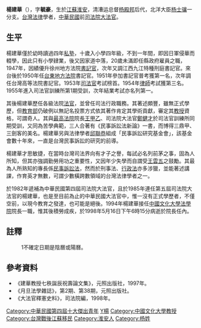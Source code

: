 {{Infobox_officeholder
| name = 楊建華
| image name =
| width = 
| Sex = 男 
| period =
| Native place = 
| date of birth =  1927年12月13日
| date of death =  {{death date and age|1998|5|16|1927|12|13}}
| party = 
| place of birth = {{ROC-1912|江蘇省}}[[淮安縣|淮安縣]]
| place of death = {{TWN}}[[台北市|台北市]]
| nationality = {{ROC}}
| past =
* 徐州地方法院書記官
* 江西九江特種刑庭書記官
* 台東地方法院書記官
* 台灣高等法院書記官
* 台北地方法院推事（法官）
* 福建高等法院廈門分院推事
* 台灣高等法院台中分院推事兼審判長
* 台灣高等法院台中分院庭長
* 司法行政部主任參事、主任秘書
* 福建高等法院廈門分院院長
* 司法行政部刑事司司長
* 行政法院庭長
* 司法院副秘書長
* 司法院第四、五屆大法官
}}
'''楊建華'''（{{bd|1927年|12月13日|1998年|5月16日|楊建華}}{{ref|1}}），字'''毓豪'''，生於[[江蘇省_(中華民國)|江蘇]][[淮安縣|淮安]]，清漕运总督[[杨殿邦|杨殿邦]]后代，北洋大臣[[杨士骧|杨士骧]]一分支。[[台灣|台灣]][[法律|法律]]學者，[[中華民國|中華民國]]前[[司法院大法官|司法院大法官]]。

==生平==
楊建華僅於幼時讀過四年[[私塾|私塾]]，十歲入小學四年級，不到一年間，即因日軍侵華而輟學，因此只有小學肄業，後又因家道中落，20歲未滿即任縣政府雇員之職，1947年，因績優升徐州地方法院[[書記官|書記官]]，次年又調江西九江特種刑庭書記官。來台後於1950年任[[台東地方法院|台東地方法院]]書記官。1951年參加書記官普考獲第一名，次年調任台灣高等法院書記官。1953年[[司法官|司法官]]考試榜首。1954年[[律師|律師]]考試獲第三名。1955年進入司法官訓練所第1期受訓，次年結業考試亦名列第一。

其後楊建華歷任各級法院[[法官|法官]]，並曾任司法行政職務。其著述頗豐，雖無正式學歷，但[[中華民國教育部|教育部]]仍破例以無記名投票方式依其著作肯定其學術貢獻，審定其[[教授|教授]]資格，可謂奇人。其與[[最高法院|最高法院]]院長[[王甲乙|王甲乙]]、司法院大法官[[鄭健才|鄭健才]]於司法官訓練所同期受訓，又同為苦學典範，三人合著有《民事訴訟法新論》一書，而博得三鼎甲、三劍客的美名。楊建華另與法律學者[[邱聯恭|邱聯恭]]組成「民事訴訟研究基金會」，該基金會數十年來，一直是台灣民事訴訟的研究的前導。

楊建華才思敏捷，在當時台灣司法界向有才子之譽，每試必名列前茅之事，固為人所知，但其亦強調勤勞用功之重要性，又因年少失學而自謂受[[王雲五|王雲五]]之鼓勵。其最為人所熟知的專長係[[民事訴訟法|民事訴訟法]]，然而於刑事法、[[行政法|行政法]]亦多涉獵，並能著述講課，作育英才無數，可謂少數橫跨數領域的台灣法律學者之一。

於1982年遞補為中華民國第四屆司法院大法官，且於1985年連任第五屆司法院大法官的楊建華，也是至目前為止的中華民國大法官中，惟一沒有正式學歷者，不僅空前，以現今教育之發達，也可能是絕後。1994年楊建華接任[[中國文化大學法學院|中國文化大學法學院]]院長一職，惟其後積勞成疾，於1998年5月16日下午6時15分病逝於院長任內。

==註釋==
:1{{note|1}}不確定日期是陰曆或陽曆。

==參考資料==
*《建華教授七秩誕辰祝壽論文集》，元照出版社，1997年。
*《月旦法學雜誌》，第2期、第38期，元照出版社。
*《大法官釋憲史料》，司法院編，1998年。

{{中華民國歷屆司法院大法官列表}}
{{中華民國第一屆至第十屆十大傑出青年}}
{{Authority control}}

[[Category:中華民國第四屆十大傑出青年|Category:中華民國第四屆十大傑出青年]]
[[Category:台灣法學家|Y楊]]
[[Category:中國文化大學教授|Category:中國文化大學教授]]
[[Category:台灣戰後江蘇移民|Category:台灣戰後江蘇移民]]
[[Category:淮安人|Category:淮安人]]
[[Category:杨姓|Category:杨姓]]